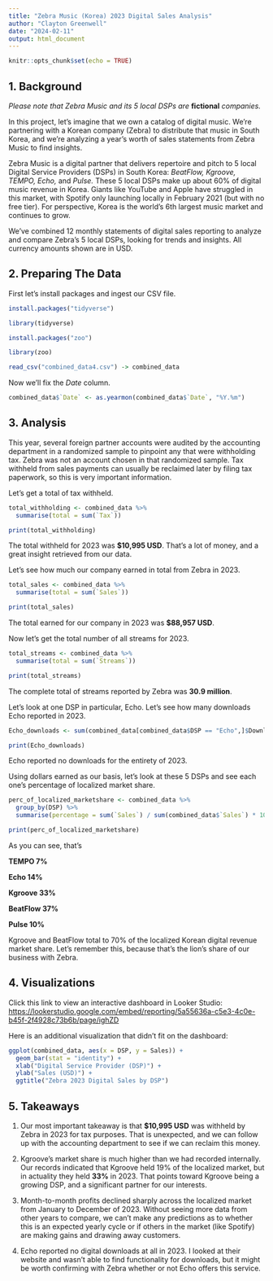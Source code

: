 ```yaml
---
title: "Zebra Music (Korea) 2023 Digital Sales Analysis"
author: "Clayton Greenwell"
date: "2024-02-11"
output: html_document
---
```


```r
knitr::opts_chunk$set(echo = TRUE)
```

## 1. Background

*Please note that Zebra Music and its 5 local DSPs are* **fictional** *companies.* 

In this project, let’s imagine that we own a catalog of digital music. We’re partnering with a Korean company (Zebra) to distribute that music in South Korea, and we’re analyzing a year’s worth of sales statements from Zebra Music to find insights.

Zebra Music is a digital partner that delivers repertoire and pitch to 5 local Digital Service Providers (DSPs) in South Korea: *BeatFlow, Kgroove, TEMPO, Echo,* and *Pulse.* These 5 local DSPs make up about 60% of digital music revenue in Korea. Giants like YouTube and Apple have struggled in this market, with Spotify only launching locally in February 2021 (but with no free tier). For perspective, Korea is the world’s 6th largest music market and continues to grow.

We've combined 12 monthly statements of digital sales reporting to analyze and compare Zebra’s 5 local DSPs, looking for trends and insights. All currency amounts shown are in USD.

## 2. Preparing The Data

First let’s install packages and ingest our CSV file.

```r
install.packages("tidyverse")

library(tidyverse)

install.packages("zoo")

library(zoo)

read_csv("combined_data4.csv") -> combined_data
```
Now we’ll fix the *Date* column.

```r
combined_data$`Date` <- as.yearmon(combined_data$`Date`, "%Y.%m")
```

## 3. Analysis

This year, several foreign partner accounts were audited by the accounting department in a randomized sample to pinpoint any that were withholding tax. Zebra was not an account chosen in that randomized sample. Tax withheld from sales payments can usually be reclaimed later by filing tax paperwork, so this is very important information.

Let’s get a total of tax withheld.

```r
total_withholding <- combined_data %>%
  summarise(total = sum(`Tax`))

print(total_withholding)
```

The total withheld for 2023 was **$10,995 USD**. That’s a lot of money, and a great insight retrieved from our data.

Let’s see how much our company earned in total from Zebra in 2023.

```r
total_sales <- combined_data %>%
  summarise(total = sum(`Sales`))

print(total_sales)
```

The total earned for our company in 2023 was **$88,957 USD**.

Now let’s get the total number of all streams for 2023.

```r
total_streams <- combined_data %>%
  summarise(total = sum(`Streams`))

print(total_streams)
```

The complete total of streams reported by Zebra was **30.9 million**.

Let’s look at one DSP in particular, Echo. Let’s see how many downloads Echo reported in 2023.

```r
Echo_downloads <- sum(combined_data[combined_data$DSP == "Echo",]$Downloads)

print(Echo_downloads)
```

Echo reported no downloads for the entirety of 2023.

Using dollars earned as our basis, let’s look at these 5 DSPs and see each one’s percentage of localized market share.

```r
perc_of_localized_marketshare <- combined_data %>%
  group_by(DSP) %>%
  summarise(percentage = sum(`Sales`) / sum(combined_data$`Sales`) * 100)

print(perc_of_localized_marketshare)
```

As you can see, that’s

**TEMPO 7%**

**Echo 14%**

**Kgroove 33%**

**BeatFlow 37%**

**Pulse 10%**

Kgroove and BeatFlow total to 70% of the localized Korean digital revenue market share. Let’s remember this, because that’s the lion’s share of our business with Zebra.

## 4. Visualizations

Click this link to view an interactive dashboard in Looker Studio:
<https://lookerstudio.google.com/embed/reporting/5a55636a-c5e3-4c0e-b45f-2f4928c73b6b/page/ighZD>


Here is an additional visualization that didn’t fit on the dashboard:

```r
ggplot(combined_data, aes(x = DSP, y = Sales)) +
  geom_bar(stat = "identity") +
  xlab("Digital Service Provider (DSP)") +
  ylab("Sales (USD)") +
  ggtitle("Zebra 2023 Digital Sales by DSP")
```

## 5. Takeaways

1. Our most important takeaway is that **$10,995 USD** was withheld by Zebra in 2023 for tax purposes. That is unexpected, and we can follow up with the accounting department to see if we can reclaim this money.

2. Kgroove’s market share is much higher than we had recorded internally. Our records indicated that Kgroove held 19% of the localized market, but in actuality they held **33%** in 2023. That points toward Kgroove being a growing DSP, and a significant partner for our interests.

3. Month-to-month profits declined sharply across the localized market from January to December of 2023. Without seeing more data from other years to compare, we can’t make any predictions as to whether this is an expected yearly cycle or if others in the market (like Spotify) are making gains and drawing away customers.

4. Echo reported no digital downloads at all in 2023. I looked at their website and wasn’t able to find functionality for downloads, but it might be worth confirming with Zebra whether or not Echo offers this service.
